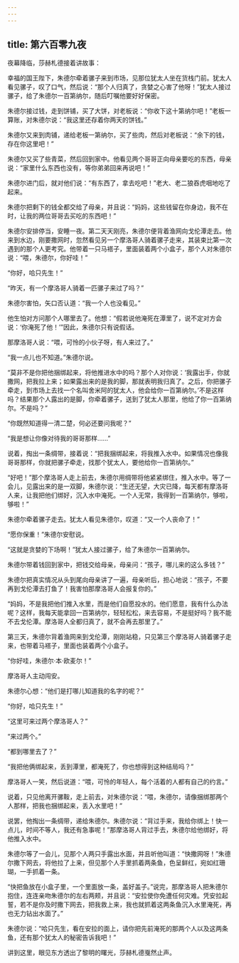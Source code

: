 ```yaml
---
---
---
```

title: 第六百零九夜
---






夜幕降临，莎赫札德接着讲故事：





幸福的国王陛下，朱德尔牵着骡子来到市场，见那位犹太人坐在货栈门前。犹太人看见骡子，叹了口气，然后说：“那个人归真了，贪婪之心害了他呀！”犹太人接过骡子，给了朱德尔一百第纳尔，随后叮嘱他要好好保密。

朱德尔接过钱，走到饼铺，买了大饼，对老板说：“你收下这十第纳尔吧！”老板一算账，对朱德尔说：“我这里还存着你两天的饼钱。”

朱德尔又来到肉铺，递给老板一第纳尔，买了些肉，然后对老板说：“余下的钱，存在你这里吧！”

朱德尔又买了些青菜，然后回到家中。他看见两个哥哥正向母亲要吃的东西，母亲说：“家里什么东西也没有，等你弟弟回来再说吧！”

朱德尔进门后，就对他们说：“有东西了，拿去吃吧！”老大、老二狼吞虎咽地吃了起来。

朱德尔把剩下的钱全都交给了母亲，并且说：“妈妈，这些钱留在你身边，我不在时，让我的两位哥哥去买吃的东西吧！”

朱德尔安排停当，安睡一夜。第二天天刚亮，朱德尔便背着渔网向戈伦潭走去。他来到水边，刚要撒网时，忽然看见另一个摩洛哥人骑着骡子走来，其装束比第一次遇到的那个人更考究。他带着一只马褡子，里面装着两个小盒子，那个人对朱德尔说：“喂，朱德尔，你好哇！”

“你好，哈只先生！”

“昨天，有一个摩洛哥人骑着一匹骡子来过了吗？”

朱德尔害怕，矢口否认道：“我一个人也没看见。”

他生怕对方问那个人哪里去了。他想：“假若说他淹死在潭里了，说不定对方会说：‘你淹死了他！’”因此，朱德尔只有说假话。

那摩洛哥人说：“喂，可怜的小伙子呀，有人来过了。”

“我一点儿也不知道。”朱德尔说。

“莫非不是你把他捆绑起来，将他推进水中的吗？那个人对你说：‘我露出手，你就撒网，把我拉上来；如果露出来的是我的脚，那就表明我归真了。之后，你把骡子牵走，到市场上去找一个名叫舍米阿的犹太人，他会给你一百第纳尔。’不是这样吗？结果那个人露出的是脚，你牵着骡子，送到了犹太人那里，他给了你一百第纳尔。不是吗？”

“你既然知道得一清二楚，何必还要问我呢？”

“我是想让你像对待我的哥哥那样……”

说着，掏出一条绸带，接着说：“把我捆绑起来，将我推入水中。如果情况也像我哥哥那样，你就把骡子牵走，找那个犹太人，要他给你一百第纳尔。”

“好吧！”那个摩洛哥人走上前去，朱德尔用绸带将他紧紧绑住，推入水中。等了一会儿，见露出来的是一双脚，朱德尔说：“生还无望，大灾已降，每天都有摩洛哥人来，让我把他们绑好，沉入水中淹死。一个人无常，我得到一百第纳尔，够啦，够啦！”

朱德尔牵着骡子走去。犹太人看见朱德尔，叹道：“又一个人丧命了！”

“愿你保重！”朱德尔安慰说。

“这就是贪婪的下场啊！”犹太人接过骡子，给了朱德尔一百第纳尔。

朱德尔带着钱回到家中，把钱交给母亲，母亲问：“孩子，哪儿来的这么多钱？”

朱德尔把真实情况从头到尾向母亲讲了一遍，母亲听后，担心地说：“孩子，不要再到戈伦潭去打鱼了！我害怕那摩洛哥人会报复你的。”

“妈妈，不是我把他们推入水里，而是他们自愿投水的。他们愿意，我有什么办法呢？这样，我每天能拿回一百第纳尔，轻轻松松，来去容易，不是挺好吗？我不能不去戈伦潭。摩洛哥人全都归真了，就不会再去那里了。”

第三天，朱德尔背着渔网来到戈伦潭，刚刚站稳，只见第三个摩洛哥人骑着骡子走来，也带着马褡子，里面也装着两个小盒子。

“你好哇，朱德尔·本·欧麦尔！”

摩洛哥人主动闯安。

朱德尔心想：“他们是打哪儿知道我的名字的呢？”

“你好，哈只先生！”

“这里可来过两个摩洛哥人？”

“来过两个。”

“都到哪里去了？”

“我把他俩绑起来，丢到潭里，都淹死了，你也想得到这种结局吗？”

摩洛哥人一笑，然后说道：“喂，可怜的年轻人，每个活着的人都有自己的约言。”

说着，只见他离开骡鞍，走上前去，对朱德尔说：“喂，朱德尔，请像捆绑那两个人那样，把我也捆绑起来，丢入水里吧！”

说罢，他掏出一条绸带，递给朱德尔。朱德尔说：“背过手来，我给你绑上！快一点儿，时间不等人，我还有急事呢！”那摩洛哥人背过手去，朱德尔给他绑好，将他推入水中。

朱德尔等了一会儿，见那个人两只手露出水面，并且听他叫道：“快撒网呀！”朱德尔撒下网去，将他拉了上来，但见那个人手里抓着两条鱼，色呈鲜红，宛如红珊瑚，一手抓着一条。

“快把鱼放在小盒子里，一个里面放一条，盖好盖子。”说完，那摩洛哥人把朱德尔抱住，连连亲吻朱德尔的左右两颊，并且说：“安拉使你免遭任何灾难。凭安拉起誓，若不是你及时撒下网去，把我救上来，我也就抓着这两条鱼沉入水里淹死，再也无力钻出水面了。”

朱德尔说：“哈只先生，看在安拉的面上，请你把先前淹死的那两个人以及这两条鱼，还有那个犹太人的秘密告诉我吧！”





讲到这里，眼见东方透出了黎明的曙光，莎赫札德戛然止声。